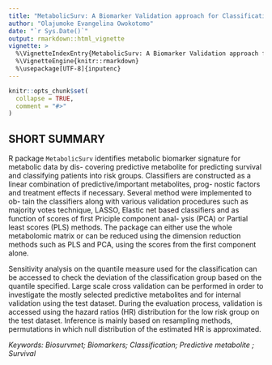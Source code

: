 ---
title: "MetabolicSurv: A Biomarker Validation approach for Classification and Predicting Survival Using Metabolomic Signature"
author: "Olajumoke Evangelina Owokotomo"
date: "`r Sys.Date()`"
output: rmarkdown::html_vignette
vignette: >
  %\VignetteIndexEntry{MetabolicSurv: A Biomarker Validation approach for Classification and Predicting Survival Using Metabolomic Signature}
  %\VignetteEngine{knitr::rmarkdown}
  %\usepackage[UTF-8]{inputenc}
---

```{r setup, include = FALSE}
knitr::opts_chunk$set(
  collapse = TRUE,
  comment = "#>"
)
```

## SHORT SUMMARY
R package `MetabolicSurv` identifies metabolic biomarker signature for metabolic data by dis- covering predictive metabolite for predicting survival and classifying patients into risk groups. Classifiers are constructed as a linear combination of predictive/important metabolites, prog- nostic factors and treatment effects if necessary. Several method were implemented to ob- tain the classifiers along with various validation procedures such as majority votes technique, LASSO, Elastic net based classifiers and as function of scores of first Priciple component anal- ysis (PCA) or Partial least scores (PLS) methods. The package can either use the whole metabolomic matrix or can be reduced using the dimension reduction methods such as PLS and PCA, using the scores from the first component alone.

Sensitivity analysis on the quantile measure used for the classification can be accessed to check the deviation of the classification group based on the quantile specified. Large scale cross validation can be performed in order to investigate the mostly selected predictive metabolites and for internal validation using the test dataset. During the evaluation process, validation is accessed using the hazard ratios (HR) distribution for the low risk group on the test dataset. Inference is mainly based on resampling methods, permutations in which null distribution of the estimated HR is approximated. 

*Keywords: Biosurvmet; Biomarkers; Classification; Predictive metabolite ; Survival*

